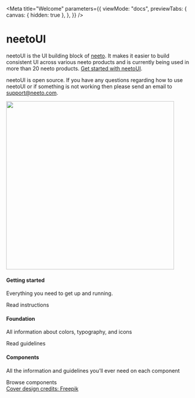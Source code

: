 

<Meta
  title="Welcome"
  parameters={{
    viewMode: "docs",
    previewTabs: {
      canvas: { hidden: true },
    },
  }}
/>

<style>{`

  .sbdocs .sbdocs-hero-banner{
    display:flex;
    align-items:center;
    gap: 20px;
    margin-bottom: 50px;
  }

  .sbdocs .sbdocs-hero-banner__title{
    display:flex;
    flex-wrap: wrap;
    align-items:baseline;
    line-height:1.1;
  }

  .sbdocs .sbdocs-hero-banner__title strong {
    font-size: 150%;
    font-weight: bold;
    user-select:none;
    color:#0048fd;
    margin-right:10px;
  }

  @media (min-width: 640px){
    .sbdocs .sbdocs-hero-banner__title strong{
      font-size: 200%;
    }
  }

  @media (max-width: 539px){
    .sbdocs-hero-banner__desc br{
      display:none;
    }
  }

  .sbdocs-featured{
    display:flex;
    flex-wrap: wrap;
    gap: 20px;
  }

  .sbdocs-featured__item{
    width: 100%;
    border-radius: 12px;
    padding: 30px;
    background:rgb(248, 248, 248);
    display:flex;
    flex-direction:column;
    position: relative;
    user-select:none;
    transition:all 0.3s;
  }

  .sbdocs-hero-banner__img-wrapper{
    display:none;
  }

  @media (min-width: 640px){
    .sbdocs-featured__item{
      width: calc(33.33% - 20px);
      min-width: 210px;
    }
    .sbdocs-hero-banner__img-wrapper{
      display: inline-block;
    }
  }

  .sbdocs-featured__item:hover{
    transform:scale(1.05);
  }

  .sbdocs-featured__item-abs-link{
    position:absolute;
    left:0;
    top:0;
    width:100%;
    height:100%;
    z-index:1;
  }

  .sbdocs-featured__item h4{
    font-size: 22px !important;
    position: relative;
  }

  .sbdocs-featured__item-link{
    margin-top:auto;
    display: inline-flex;
    color:#0048fd;
    font-weight:500;
  }

  .sbdocs-cover-design-credit-block{
    display: none;
  }

  @media (min-width: 640px){
    .sbdocs-cover-design-credit-block{
      text-align: right;
      display:block;
      width:100%;
      padding-right:20px;
      padding-top:40px;
    }
  }

  .sbdocs-cover-design-credit-link{
    font-size: 11px !important;
    display: inline-block;
    opacity:0.5;
  }

`}</style>

<div className="sbdocs-hero-banner">
  <div>
    <h1 className="sbdocs-hero-banner__title">
      <strong>neetoUI</strong>
    </h1>
    <p className="sbdocs-hero-banner__desc">
    neetoUI is the UI building block of <a href="https://www.neeto.com/" target="_blank">neeto</a>. It makes it easier to build consistent UI across various neeto products and is currently being used in more than 20 neeto products. <a href="https://github.com/bigbinary/neeto-ui#readme" target="_blank">Get started with neetoUI</a>.
    </p>
    <p className="sbdocs-hero-banner__desc">neetoUI is open source. If you have any questions regarding how to use neetoUI or
if something is not working then please send an email to <a href="mailto:support@neeto.com"  target="_blank">support@neeto.com</a>.</p>
  </div>
  <div className="sbdocs-hero-banner__img-wrapper">
    <img src={Team} width="450px" />
  </div>
</div>
<div className="sbdocs-featured">
  <div className="sbdocs-featured__item">
    <a target="_blank" href="https://github.com/bigbinary/neeto-ui#readme" className="sbdocs-featured__item-abs-link"></a>
    <h4>Getting started</h4>
    <p>Everything you need to get up and running.</p>
    <span className="sbdocs-featured__item-link">Read instructions</span>
  </div>
  <div className="sbdocs-featured__item">
    <a href="/docs/foundation-colors--page" className="sbdocs-featured__item-abs-link"></a>
    <h4>Foundation</h4>
    <p>All information about colors, typography, and icons</p>
    <span className="sbdocs-featured__item-link">Read guidelines</span>
  </div>
  <div className="sbdocs-featured__item">
    <a href="/docs/components-button--default" className="sbdocs-featured__item-abs-link"></a>
    <h4>Components</h4>
    <p>All the information and guidelines you’ll ever need on each component</p>
    <span className="sbdocs-featured__item-link">Browse components</span>
  </div>

  <div className="sbdocs-cover-design-credit-block">
    <a href="https://www.freepik.com/vectors/work-with-us" className="sbdocs-cover-design-credit-link" target="_blank">Cover design credits: Freepik</a>
  </div>
</div>
